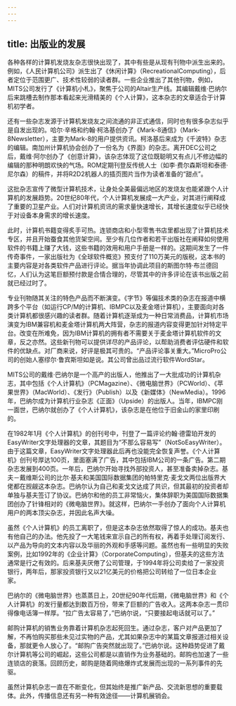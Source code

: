 ```yaml
---
---
---
```

title: 出版业的发展
---




各种各样的计算机发烧友杂志很快出现了，其中有些是从现有刊物中派生出来的。例如，《人民计算机公司》派生出了《休闲计算》（RecreationalComputing），后者定位于范围更广、技术性较弱的读者群。一些企业推出了其他刊物，例如，MITS公司发行了《计算机小札》，聚焦于公司的Altair生产线。其编辑戴维·巴纳尔后来跳槽去制作那本看起来光滑精美的《个人计算》，这本杂志的文章适合于计算机初学者。

还有一些杂志发源于计算机发烧友之间流通的非正式通信，同时也有很多杂志似乎是自发出现的。哈尔·辛格和约翰·柯洛基创办了《Mark-8通信》（Mark-8Newsletter），主要为Mark-8的用户提供资讯。柯洛基后来成为《千波特》杂志的编辑。南加州计算机协会创办了一份名为《界面》的杂志。离开DEC公司之后，戴维·阿尔创办了《创意计算》，该杂志体现了这位既聪明又有点儿不修边幅的编辑的那种明朗欢快的气场。ROM定期刊登反传统人士（如李·费尔森斯坦和泰德·尼尔森）的稿件，并将R2D2机器人的插页图片当作为读者准备的“甜点”。

这批杂志宣传了微型计算机技术，让身处全美最偏远地区的发烧友也能紧跟个人计算机的发展趋势。20世纪80年代，个人计算机发展成一大产业，对其进行阐释成了重要的卫星产业。人们对计算机资讯的需求量快速增长，其增长速度似乎已经快于对设备本身需求的增长速度。

此时，计算机书籍变得炙手可热。连锁商店和小型零售书店里都出现了计算机技术专区，并且开始蚕食其他货架空间。至少有几位作者和若干出版社在阐释如何使用软件的书籍上赚了大钱，这些书籍的效用和用户手册是一样的。这期间发生了一件传奇事件，一家出版社为《全球软件概览》预支付了110万美元的版税，这本书的主要内容是对各类软件产品进行评论。据当年协调此项目的斯图尔特·布兰德回忆，人们认为这笔巨额预付款是合情合理的，尽管其中的许多评论在该书出版之前就已经过时了。

专业刊物随其关注的特色产品而不断演变。《字节》等偏技术类的杂志在报道中横跨多个平台（如运行CP/M的计算机、IBMPC以及麦金塔计算机），主要面向对各类计算机都很感兴趣的读者群。随着计算机逐渐成为一种日常消费品，计算机市场演变为IBM兼容机和麦金塔计算机两大阵营，杂志的报道内容变得更加针对特定平台。改变在所难免，因为IBM计算机的拥有者不需要关于麦金塔计算机软件的文章，反之亦然。这些新刊物可以提供详尽的产品评论，以帮助消费者评估硬件和软件的优缺点。对厂商来说，好评是极其可贵的。“产品评论事关重大。”MicroPro公司的创始人塞缪尔·鲁宾斯坦如是说。其公司曾出品过流行软件WordStar。

MITS公司的戴维·巴纳尔是一个高产的出版人，他推出了一大批成功的计算机杂志，其中包括《个人计算机》（PCMagazine）、《微电脑世界》（PCWorld）、《苹果世界》（MacWorld）、《发行》（Publish）以及《新媒体》（NewMedia）。1996年，巴纳尔成为计算机行业杂志《正面》（Upside）的出版人。当年，IBMPC刚一面世，巴纳尔就创办了《个人计算机》，该杂志是在他位于旧金山的家里印刷的。

在1982年1月《个人计算机》的创刊号中，刊登了一篇评论约翰·德雷珀开发的EasyWriter文字处理器的文章，其题目为“不那么容易写”（NotSoEasyWriter）。由于这篇文章，EasyWriter文字处理器此后再也没能完全恢复声誉。《个人计算机》创刊号厚达100页，里面塞满了广告，其中包括IBM公司的一条广告。第二期杂志发展到400页。一年后，巴纳尔开始寻找外部投资人，甚至准备卖掉杂志。基夫－戴维斯公司的比尔·基夫和美国国际数据集团的帕特里克·麦戈文两位出版界大佬都在觊觎这本杂志。巴纳尔认为自己和麦戈文达成了共识，但其最初的投资者却单独与基夫签订了协议。巴纳尔和他的员工非常恼火，集体辞职为美国国际数据集团创办了针锋相对的《微电脑世界》。就这样，巴纳尔一手创办了面向个人计算机用户的两本顶尖杂志，并因此名声大噪。

虽然《个人计算机》的员工离职了，但是这本杂志依然取得了惊人的成功。基夫也有他自己的办法。他先投了一大笔钱来宣示自己的所有权，再着手处理订阅发行、以产品为导向的文本内容以及华丽的外观和手感等问题。虽然也有一些明显的失败案例，比如1992年的《企业计算》（CorporateComputing），但基夫的这些方法通常是行之有效的。后来基夫厌倦了公司管理，于1994年将公司卖给了一家投资银行，两年后，那家投资银行又以21亿美元的价格把公司转给了一位日本企业家。

巴纳尔的《微电脑世界》也蒸蒸日上，20世纪90年代后期，《微电脑世界》和《个人计算机》的发行量都达到数百万份，带来了巨额的广告收入。这两本杂志一贯印得像电话簿一样厚。“拉广告太容易了，”巴纳尔说，“只要接起电话就可以了。”

邮购计算机的销售业务靠着计算机杂志起死回生。通过杂志，客户对产品更加了解，不再怕购买那些未见过实物的产品，尤其如果杂志中的某篇文章报道过相关设备，那就更令人放心了。“邮购广告突然就出现了。”巴纳尔说。这种趋势促进了戴尔计算机等公司的崛起，这些公司都是以直销作为业务基础的。邮购也加速了一些连锁店的衰落。回顾历史，邮购是随着网络爆炸式发展而出现的一系列事件的先驱。

虽然计算机杂志一直在不断变化，但其始终是推广新产品、交流新思想的重要载体。此外，传播信息还有另一种有效途径——计算机展销会。